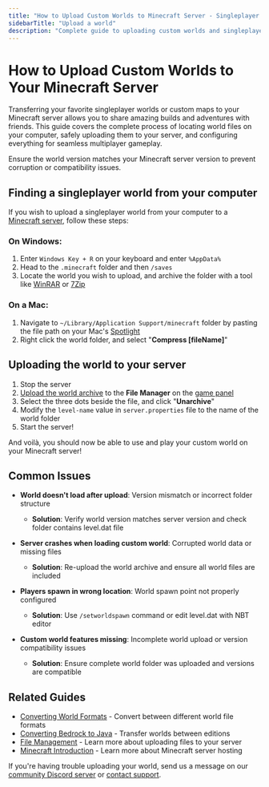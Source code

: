 ---
title: "How to Upload Custom Worlds to Minecraft Server - Singleplayer to Multiplayer Guide"
sidebarTitle: "Upload a world"
description: "Complete guide to uploading custom worlds and singleplayer saves to your Minecraft server. Learn how to find world files on Windows and Mac, transfer worlds safely, and configure server settings for custom maps."
---

# How to Upload Custom Worlds to Your Minecraft Server

Transferring your favorite singleplayer worlds or custom maps to your Minecraft server allows you to share amazing builds and adventures with friends. This guide covers the complete process of locating world files on your computer, safely uploading them to your server, and configuring everything for seamless multiplayer gameplay.

<Warning>Ensure the world version matches your Minecraft server version to prevent corruption or compatibility issues.</Warning> 

## Finding a singleplayer world from your computer

If you wish to upload a singleplayer world from your computer to a [Minecraft server](https://berrybyte.net/minecraft), follow these steps: 

### On Windows:

1. Enter `Windows Key + R` on your keyboard and enter `%AppData%`
2. Head to the `.minecraft` folder and then `/saves`
3. Locate the world you wish to upload, and archive the folder with a tool like [WinRAR](https://winrar.com) or [7Zip](https://7zip.com)

### On a Mac:

1. Navigate to `~/Library/Application Support/minecraft` folder by pasting the file path on your Mac's [Spotlight](https://support.apple.com/guide/mac-help/search-with-spotlight-mchlp1008/mac)
2. Right click the world folder, and select "**Compress [fileName]**"

## Uploading the world to your server

1. Stop the server
2. [Upload the world archive](/panel/importing-files) to the **File Manager** on the [game panel](https://game.berrybyte.net/)
3. Select the three dots beside the file, and click "**Unarchive**"
4. Modify the `level-name` value in `server.properties` file to the name of the world folder
5. Start the server!

And voilà, you should now be able to use and play your custom world on your Minecraft server!

## Common Issues

- **World doesn't load after upload**: Version mismatch or incorrect folder structure
  - **Solution**: Verify world version matches server version and check folder contains level.dat file

- **Server crashes when loading custom world**: Corrupted world data or missing files
  - **Solution**: Re-upload the world archive and ensure all world files are included

- **Players spawn in wrong location**: World spawn point not properly configured
  - **Solution**: Use `/setworldspawn` command or edit level.dat with NBT editor

- **Custom world features missing**: Incomplete world upload or version compatibility issues
  - **Solution**: Ensure complete world folder was uploaded and versions are compatible

## Related Guides

- [Converting World Formats](/games/minecraft/convert-world) - Convert between different world file formats
- [Converting Bedrock to Java](/games/minecraft/convert-bedrock-to-java) - Transfer worlds between editions
- [File Management](/panel/importing-files) - Learn more about uploading files to your server
- [Minecraft Introduction](/games/minecraft/introduction) - Learn more about Minecraft server hosting

If you're having trouble uploading your world, send us a message on our [community Discord server](https://berrybyte.net/discord) or [contact support](https://berrybyte.net/tickets).
